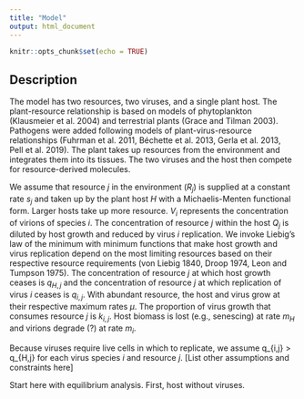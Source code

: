 ```yaml
---
title: "Model"
output: html_document
---
```


```r
knitr::opts_chunk$set(echo = TRUE)
```

## Description

The model has two resources, two viruses, and a single plant host. The plant-resource relationship is based on models of phytoplankton (Klausmeier et al. 2004) and terrestrial plants (Grace and Tilman 2003). Pathogens were added following models of plant-virus-resource relationships (Fuhrman et al. 2011, Béchette et al. 2013, Gerla et al. 2013, Pell et al. 2019). The plant takes up resources from the environment and integrates them into its tissues. The two viruses and the host then compete for resource-derived molecules.        

\begin{equation}
\begin{gathered}
\frac{dR_{1}}{dt} = s_{1} - \frac{u_{1}R_{1}H}{R_{1}+c_{1}}
\\
\frac{dR_{2}}{dt} = s_{2} - \frac{u_{2}R_{2}H}{R_{2}+c_{2}}
\\
\frac{dQ_{1}}{dt} = \frac{u_{1}R_{1}}{R_{1}+c_{1}} - \mu_{H}min\left(1-\frac{q_{H,1}}{Q_{1}}, 1-\frac{q_{H,2}}{Q_{2}}\right)Q_{1} - \mu_{1}k_{1,1}min\left(1-\frac{q_{1,1}}{Q_{1}}, 1-\frac{q_{1,2}}{Q_{2}}\right)V_{1} - \mu_{2}k_{2,1}min\left(1-\frac{q_{2,1}}{Q_{1}}, 1-\frac{q_{2,2}}{Q_{2}}\right)V_{2}
\\
\frac{dQ_{2}}{dt} = \frac{u_{2}R_{2}}{R_{2}+c_{2}} - \mu_{H}min\left(1-\frac{q_{H,1}}{Q_{1}}, 1-\frac{q_{H,2}}{Q_{2}}\right)Q_{2} - \mu_{1}k_{1,2}min\left(1-\frac{q_{1,1}}{Q_{1}}, 1-\frac{q_{1,2}}{Q_{2}}\right)V_{1} - \mu_{2}k_{2,2}min\left(1-\frac{q_{2,1}}{Q_{1}}, 1-\frac{q_{2,2}}{Q_{2}}\right)V_{2}
\\
\frac{dH}{dt} = \mu_{H}min\left(1-\frac{q_{H,1}}{Q_{1}}, 1-\frac{q_{H,2}}{Q_{2}}\right)H - m_{H}H
\\
\frac{dV_{1}}{dt} = \mu_{1}min\left(1-\frac{q_{1,1}}{Q_{1}}, 1-\frac{q_{1,2}}{Q_{2}}\right)P_{1} - m_{1}V_{1}
\\
\frac{dV_{2}}{dt} = \mu_{2}min\left(1-\frac{q_{2,1}}{Q_{1}}, 1-\frac{q_{2,2}}{Q_{2}}\right)P_{2} - m_{2}V_{2}
\end{gathered}
\end{equation}

We assume that resource $j$ in the environment ($R_{j}$) is supplied at a constant rate $s_{j}$ and taken up by the plant host $H$ with a Michaelis-Menten functional form. Larger hosts take up more resource. $V_{i}$ represents the concentration of virions of species $i$. The concentration of resource $j$ within the host $Q_{j}$ is diluted by host growth and reduced by virus $i$ replication. We invoke Liebig's law of the minimum with minimum functions that make host growth and virus replication depend on the most limiting resources based on their respective resource requirements (von Liebig 1840, Droop 1974, Leon and Tumpson 1975). The concentration of resource $j$ at which host growth ceases is $q_{H,j}$ and the concentration of resource $j$ at which replication of virus $i$ ceases is $q_{i,j}$. With abundant resource, the host and virus grow at their respective maximum rates $\mu$. The proportion of virus growth that consumes resource $j$ is $k_{i,j}$. Host biomass is lost (e.g., senescing) at rate $m_{H}$ and virions degrade (?) at rate $m_{i}$. 

Because viruses require live cells in which to replicate, we assume q_{i,j} > q_{H,j} for each virus species $i$ and resource $j$. [List other assumptions and constraints here]    

Start here with equilibrium analysis. First, host without viruses.

